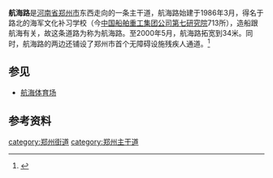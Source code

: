 '''航海路'''是[[河南省|河南省]][[郑州市|郑州市]]东西走向的一条主干道，航海路始建于1986年3月，得名于路北的海军文化补习学校（今[[中国船舶重工集团公司|中国船舶重工集团公司]][[第七研究院|第七研究院]]713所），造船跟航海有关，故这条道路为称为航海路。至2000年5月，航海路拓宽到34米。同时，航海路的两边还铺设了郑州市首个无障碍设施残疾人通道。<ref>{{cite web|url=http://www.sszzw.com/diangu/hanghailu.htm|title=航海路名字的由来|publisher=搜索郑州网|date=|language=zh-hans|access-date=2011-10-02|archive-date=2019-08-22|archive-url=https://web.archive.org/web/20190822075124/http://www.sszzw.com/diangu/hanghailu.htm|dead-url=no}}</ref>

== 参见 ==
*[[航海体育场|航海体育场]]

== 参考资料 ==
{{reflist}}

{{郑州主要道路}}

[[category:郑州街道|category:郑州街道]]
[[category:郑州主干道|category:郑州主干道]]